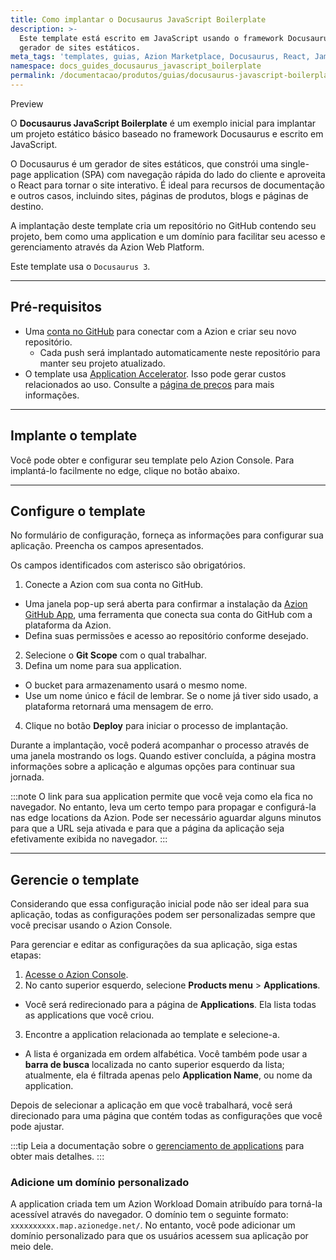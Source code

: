 ```yaml
---
title: Como implantar o Docusaurus JavaScript Boilerplate
description: >-
  Este template está escrito em JavaScript usando o framework Docusaurus, um
  gerador de sites estáticos.
meta_tags: 'templates, guias, Azion Marketplace, Docusaurus, React, Jamstack, JavaScript'
namespace: docs_guides_docusaurus_javascript_boilerplate
permalink: /documentacao/produtos/guias/docusaurus-javascript-boilerplate/
---
```



<Tag severity="info" client:only="vue">
Preview
</Tag>

O **Docusaurus JavaScript Boilerplate** é um exemplo inicial para implantar um projeto estático básico baseado no framework Docusaurus e escrito em JavaScript.

O Docusaurus é um gerador de sites estáticos, que constrói uma single-page application (SPA) com navegação rápida do lado do cliente e aproveita o React para tornar o site interativo. É ideal para recursos de documentação e outros casos, incluindo sites, páginas de produtos, blogs e páginas de destino.

A implantação deste template cria um repositório no GitHub contendo seu projeto, bem como uma application e um domínio para facilitar seu acesso e gerenciamento através da Azion Web Platform.

Este template usa o `Docusaurus 3`.

---

## Pré-requisitos

- Uma [conta no GitHub](https://github.com/signup) para conectar com a Azion e criar seu novo repositório.
  - Cada push será implantado automaticamente neste repositório para manter seu projeto atualizado.
- O template usa [Application Accelerator](/pt-br/documentacao/produtos/build/applications/application-accelerator/). Isso pode gerar custos relacionados ao uso. Consulte a [página de preços](/pt-br/documentacao/produtos/precos/) para mais informações.


---

## Implante o template

Você pode obter e configurar seu template pelo Azion Console. Para implantá-lo facilmente no edge, clique no botão abaixo.

  <LinkButton
    label="Implantar"
    link="https://console.azion.com/create/docusaurus/docusaurus-boilerplate-javascript"
    icon="ai ai-azion"
    icon-pos="left"
  />

---

## Configure o template

No formulário de configuração, forneça as informações para configurar sua aplicação. Preencha os campos apresentados.

Os campos identificados com asterisco são obrigatórios.

1. Conecte a Azion com sua conta no GitHub.
- Uma janela pop-up será aberta para confirmar a instalação da [Azion GitHub App](/pt-br/documentacao/produtos/guias/azion-github-app/), uma ferramenta que conecta sua conta do GitHub com a plataforma da Azion.
- Defina suas permissões e acesso ao repositório conforme desejado.
2. Selecione o **Git Scope** com o qual trabalhar.
3. Defina um nome para sua application.
- O bucket para armazenamento usará o mesmo nome.
- Use um nome único e fácil de lembrar. Se o nome já tiver sido usado, a plataforma retornará uma mensagem de erro.
4. Clique no botão **Deploy** para iniciar o processo de implantação.

Durante a implantação, você poderá acompanhar o processo através de uma janela mostrando os logs. Quando estiver concluída, a página mostra informações sobre a aplicação e algumas opções para continuar sua jornada.

:::note
O link para sua application permite que você veja como ela fica no navegador. No entanto, leva um certo tempo para propagar e configurá-la nas edge locations da Azion. Pode ser necessário aguardar alguns minutos para que a URL seja ativada e para que a página da aplicação seja efetivamente exibida no navegador.
:::

---

## Gerencie o template

Considerando que essa configuração inicial pode não ser ideal para sua aplicação, todas as configurações podem ser personalizadas sempre que você precisar usando o Azion Console.

Para gerenciar e editar as configurações da sua aplicação, siga estas etapas:

1. [Acesse o Azion Console](https://console.azion.com).
2. No canto superior esquerdo, selecione **Products menu** > **Applications**.
- Você será redirecionado para a página de **Applications**. Ela lista todas as applications que você criou.
3. Encontre a application relacionada ao template e selecione-a.
- A lista é organizada em ordem alfabética. Você também pode usar a **barra de busca** localizada no canto superior esquerdo da lista; atualmente, ela é filtrada apenas pelo **Application Name**, ou nome da application.

Depois de selecionar a aplicação em que você trabalhará, você será direcionado para uma página que contém todas as configurações que você pode ajustar.

:::tip
Leia a documentação sobre o [gerenciamento de applications](/pt-br/documentacao/produtos/build/edge-application/primeiros-passos/) para obter mais detalhes.
:::

### Adicione um domínio personalizado

A application criada tem um Azion Workload Domain atribuído para torná-la acessível através do navegador. O domínio tem o seguinte formato: `xxxxxxxxxx.map.azionedge.net/`. No entanto, você pode adicionar um domínio personalizado para que os usuários acessem sua aplicação por meio dele.


<LinkButton link="/pt-br/documentacao/produtos/guias/configurar-dominio/" label="Consulte o guia para configurar domínios" severity="secondary" /> 
